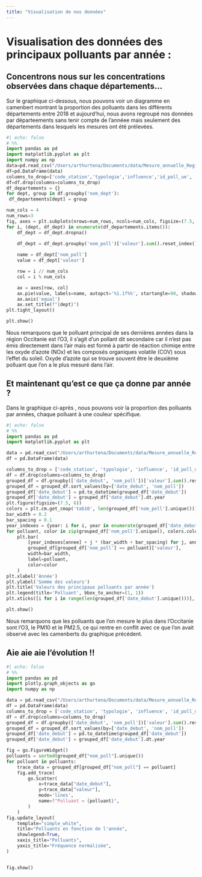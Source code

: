 ```yaml
---
title: "Visualisation de nos données"
---
```


# Visualisation des données des principaux polluants par année :

## Concentrons nous sur les concentrations observées dans chaque départements...

Sur le graphique ci-dessous, nous pouvons voir un diagramme en camenbert montrant la proportion des polluants dans les différents départements entre 2018 et aujourd'hui, nous avons regroupé nos données par départeements sans tenir compte de l'annéee mais seulement des départements dans lesquels les mesures ont été prélevées.

```python
#| echo: false
# %%
import pandas as pd
import matplotlib.pyplot as plt
import numpy as np
data=pd.read_csv("/Users/arthurtena/Documents/data/Mesure_annuelle_Region_Occitanie_Polluants_Principaux.csv")
df=pd.DataFrame(data)
columns_to_drop=['code_station','typologie','influence','id_poll_ue', 'unite', 'metrique', 'date_fin', 'statut_valid' ]
df=df.drop(columns=columns_to_drop)
df_departements = {}
for dept, group in df.groupby('nom_dept'):
 df_departements[dept] = group

num_cols = 4
num_rows=3
fig, axes = plt.subplots(nrows=num_rows, ncols=num_cols, figsize=(7.5, 6))
for i, (dept, df_dept) in enumerate(df_departements.items()):
    df_dept = df_dept.dropna()
    
    df_dept = df_dept.groupby('nom_poll')['valeur'].sum().reset_index()

    name = df_dept['nom_poll']
    value = df_dept['valeur']

    row = i // num_cols
    col = i % num_cols

    ax = axes[row, col]
    ax.pie(value, labels=name, autopct='%1.1f%%', startangle=90, shadow=True)
    ax.axis('equal')
    ax.set_title(f"{dept}")
plt.tight_layout()

plt.show()
```

Nous remarquons que le polluant principal de ses dernières années dans la région Occitanie est l'O3, il s'agit d'un pollant dit secondaire car il n'est pas émis directement dans l'air mais est formé à partir de réaction chimiqe entre les oxyde d'azote (NOx) et les composés organiques volatile (COV) sous l'effet du soleil. Oxyde d'azote qui se trouve souvent être le deuxième polluant que l'on a le plus mesuré dans l'air.

## Et maintenant qu'est ce que ça donne par année ? 

Dans le graphique ci-après , nous pouvons voir la proportion des polluants par années, chaque polluant à une couleur spécifique.
```python
#| echo: false
# %%
import pandas as pd
import matplotlib.pyplot as plt

data = pd.read_csv("/Users/arthurtena/Documents/data/Mesure_annuelle_Region_Occitanie_Polluants_Principaux.csv")
df = pd.DataFrame(data)

columns_to_drop = ['code_station', 'typologie', 'influence', 'id_poll_ue', 'unite', 'metrique', 'date_fin', 'statut_valid']
df = df.drop(columns=columns_to_drop)
grouped_df = df.groupby(['date_debut', 'nom_poll'])['valeur'].sum().reset_index()
grouped_df = grouped_df.sort_values(by=['date_debut', 'nom_poll'])
grouped_df['date_debut'] = pd.to_datetime(grouped_df['date_debut'])
grouped_df['date_debut'] = grouped_df['date_debut'].dt.year
plt.figure(figsize=(7.5, 6))
colors = plt.cm.get_cmap('tab10', len(grouped_df['nom_poll'].unique()))
bar_width = 0.2
bar_spacing = 0.1
year_indexes = {year: i for i, year in enumerate(grouped_df['date_debut'].unique())}
for polluant, color in zip(grouped_df['nom_poll'].unique(), colors.colors):
    plt.bar(
        [year_indexes[annee] + j * (bar_width + bar_spacing) for j, annee in enumerate(grouped_df['date_debut'].unique())],
        grouped_df[grouped_df['nom_poll'] == polluant]['valeur'],
        width=bar_width,
        label=polluant,
        color=color
    )
plt.xlabel('Année')
plt.ylabel('Somme des valeurs')
plt.title('Valeurs des principaux polluants par année')
plt.legend(title='Polluant', bbox_to_anchor=(1, 1))
plt.xticks([i for i in range(len(grouped_df['date_debut'].unique()))], grouped_df['date_debut'].unique())

plt.show()

```

Nous remarquons que les polluants que l'on mesure le plus dans l'Occitanie sont l'O3, le PM10 et le PM2.5, ce qui rentre en conflit avec ce que l'on avait observé avec les camenberts du graphique précédent. 

## Aie aie aie l'évolution !!

```python
#| echo: false
# %%
import pandas as pd
import plotly.graph_objects as go
import numpy as np

data = pd.read_csv("/Users/arthurtena/Documents/data/Mesure_annuelle_Region_Occitanie_Polluants_Principaux.csv")
df = pd.DataFrame(data)
columns_to_drop = ['code_station', 'typologie', 'influence', 'id_poll_ue', 'unite', 'metrique', 'date_fin', 'statut_valid']
df = df.drop(columns=columns_to_drop)
grouped_df = df.groupby(['date_debut', 'nom_poll'])['valeur'].sum().reset_index()
grouped_df = grouped_df.sort_values(by=['date_debut', 'nom_poll'])
grouped_df['date_debut'] = pd.to_datetime(grouped_df['date_debut'])
grouped_df['date_debut'] = grouped_df['date_debut'].dt.year

fig = go.FigureWidget()
polluants = sorted(grouped_df["nom_poll"].unique())
for polluant in polluants:
    trace_data = grouped_df[grouped_df["nom_poll"] == polluant]
    fig.add_trace(
        go.Scatter(
            x=trace_data["date_debut"],
            y=trace_data["valeur"],
            mode='lines',
            name=f"Polluant = {polluant}",
        )
    )
fig.update_layout(
    template="simple_white",
    title="Polluants en fonction de l'année",
    showlegend=True,
    xaxis_title="Polluants",
    yaxis_title="Fréquence normalisée",
)


fig.show()
```

